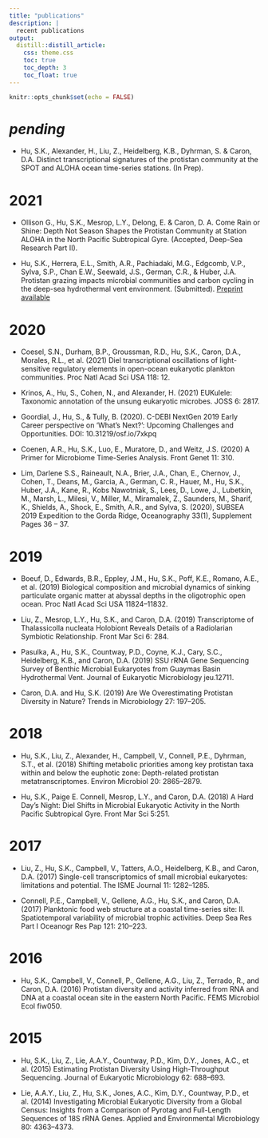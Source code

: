 ```yaml
---
title: "publications"
description: |
  recent publications
output: 
  distill::distill_article:
    css: theme.css
    toc: true
    toc_depth: 3
    toc_float: true
---
```


```r
knitr::opts_chunk$set(echo = FALSE)
```


# _pending_

* Hu, S.K., Alexander, H., Liu, Z., Heidelberg, K.B., Dyhrman, S. & Caron, D.A. Distinct transcriptional signatures of the protistan community at the SPOT and ALOHA ocean time-series stations. (In Prep).

# 2021
* Ollison G., Hu, S.K., Mesrop, L.Y., Delong, E. & Caron, D. A. Come Rain or Shine: Depth Not Season Shapes the Protistan Community at Station ALOHA in the North Pacific Subtropical Gyre. (Accepted, Deep-Sea Research Part II).

* Hu, S.K., Herrera, E.L., Smith, A.R., Pachiadaki, M.G., Edgcomb, V.P., Sylva, S.P., Chan E.W., Seewald, J.S., German, C.R., & Huber, J.A. Protistan grazing impacts microbial communities and carbon cycling in the deep-sea hydrothermal vent environment. (Submitted). [Preprint available](https://www.biorxiv.org/content/10.1101/2021.02.08.430233v1)

# 2020

* Coesel, S.N., Durham, B.P., Groussman, R.D., Hu, S.K., Caron, D.A., Morales, R.L., et al. (2021) Diel transcriptional oscillations of light-sensitive regulatory elements in open-ocean eukaryotic plankton communities. Proc Natl Acad Sci USA 118: 12.

* Krinos, A., Hu, S., Cohen, N., and Alexander, H. (2021) EUKulele: Taxonomic annotation of the unsung eukaryotic microbes. JOSS 6: 2817.

* Goordial, J., Hu, S., & Tully, B. (2020). C-DEBI NextGen 2019 Early Career perspective on ‘What’s Next?’: Upcoming Challenges and Opportunities. DOI: 10.31219/osf.io/7xkpq

* Coenen, A.R., Hu, S.K., Luo, E., Muratore, D., and Weitz, J.S. (2020) A Primer for Microbiome Time-Series Analysis. Front Genet 11: 310.

* Lim, Darlene S.S., Raineault, N.A., Brier, J.A., Chan, E., Chernov, J., Cohen, T., Deans, M., Garcia, A., German, C. R., Hauer, M., Hu, S.K., Huber, J.A., Kane, R., Kobs Nawotniak, S., Lees, D., Lowe, J., Lubetkin, M., Marsh, L., Milesi, V., Miller, M., Miramalek, Z., Saunders, M., Sharif, K., Shields, A., Shock, E., Smith, A.R., and Sylva, S. (2020), SUBSEA 2019 Expedition to the Gorda Ridge, Oceanography 33(1), Supplement Pages 36 – 37.

# 2019
* Boeuf, D., Edwards, B.R., Eppley, J.M., Hu, S.K., Poff, K.E., Romano, A.E., et al. (2019) Biological composition and microbial dynamics of sinking particulate organic matter at abyssal depths in the oligotrophic open ocean. Proc Natl Acad Sci USA 11824–11832.

* Liu, Z., Mesrop, L.Y., Hu, S.K., and Caron, D.A. (2019) Transcriptome of Thalassicolla nucleata Holobiont Reveals Details of a Radiolarian Symbiotic Relationship. Front Mar Sci 6: 284.

* Pasulka, A., Hu, S.K., Countway, P.D., Coyne, K.J., Cary, S.C., Heidelberg, K.B., and Caron, D.A. (2019) SSU rRNA Gene Sequencing Survey of Benthic Microbial Eukaryotes from Guaymas Basin Hydrothermal Vent. Journal of Eukaryotic Microbiology jeu.12711.

* Caron, D.A. and Hu, S.K. (2019) Are We Overestimating Protistan Diversity in Nature? Trends in Microbiology 27: 197–205.

# 2018
* Hu, S.K., Liu, Z., Alexander, H., Campbell, V., Connell, P.E., Dyhrman, S.T., et al. (2018) Shifting metabolic priorities among key protistan taxa within and below the euphotic zone: Depth-related protistan metatranscriptomes. Environ Microbiol 20: 2865–2879.

* Hu, S.K., Paige E. Connell, Mesrop, L.Y., and Caron, D.A. (2018) A Hard Day’s Night: Diel Shifts in Microbial Eukaryotic Activity in the North Pacific Subtropical Gyre. Front Mar Sci 5:251.

# 2017
* Liu, Z., Hu, S.K., Campbell, V., Tatters, A.O., Heidelberg, K.B., and Caron, D.A. (2017) Single-cell transcriptomics of small microbial eukaryotes: limitations and potential. The ISME Journal 11: 1282–1285.

* Connell, P.E., Campbell, V., Gellene, A.G., Hu, S.K., and Caron, D.A. (2017) Planktonic food web structure at a coastal time-series site: II. Spatiotemporal variability of microbial trophic activities. Deep Sea Res Part I Oceanogr Res Pap 121: 210–223.

# 2016
* Hu, S.K., Campbell, V., Connell, P., Gellene, A.G., Liu, Z., Terrado, R., and Caron, D.A. (2016) Protistan diversity and activity inferred from RNA and DNA at a coastal ocean site in the eastern North Pacific. FEMS Microbiol Ecol fiw050.

# 2015 
* Hu, S.K., Liu, Z., Lie, A.A.Y., Countway, P.D., Kim, D.Y., Jones, A.C., et al. (2015) Estimating Protistan Diversity Using High-Throughput Sequencing. Journal of Eukaryotic Microbiology 62: 688–693.

* Lie, A.A.Y., Liu, Z., Hu, S.K., Jones, A.C., Kim, D.Y., Countway, P.D., et al. (2014) Investigating Microbial Eukaryotic Diversity from a Global Census: Insights from a Comparison of Pyrotag and Full-Length Sequences of 18S rRNA Genes. Applied and Environmental Microbiology 80: 4363–4373.